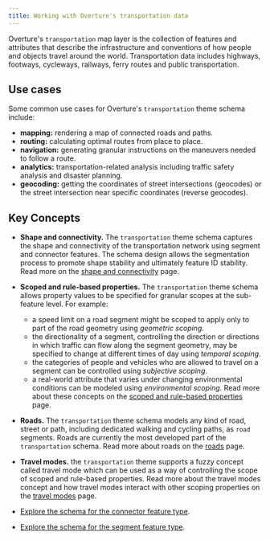 ```yaml
---
title: Working with Overture's transportation data
---
```




Overture's `transportation` map layer is the collection of features and attributes that describe the infrastructure and conventions of how people and objects travel around the world. Transportation data includes highways, footways, cycleways, railways, ferry routes and public transportation.


## Use cases

Some common use cases for Overture's `transportation` theme schema include:

- **mapping:** rendering a map of connected roads and paths.
- **routing:** calculating optimal routes from place to place.
- **navigation:** generating granular instructions on the maneuvers needed to
  follow a route.
- **analytics:** transportation-related analysis including traffic safety
  analysis and disaster planning.
- **geocoding:** getting the coordinates of street intersections (geocodes) or
  the street intersection near specific coordinates (reverse geocodes).

## Key Concepts

- **Shape and connectivity.** The `transportation` theme schema captures the shape
and connectivity of the transportation network using segment and connector
features. The schema design allows the segmentation process to promote shape
stability and ultimately feature ID stability. Read more on the [shape and connectivity](shape-connectivity) page.

- **Scoped and rule-based properties.** The `transportation` theme schema allows property values to be specified for granular scopes at the sub-feature level. For example:
  - a speed limit on a road segment might be scoped to apply only to part of the
  road geometry using _geometric scoping_.
  - the directionality of a segment, controlling the direction or directions in
  which traffic can flow along the segment geometry, may be specified to change
  at different times of day using _temporal scoping_.
  - the categories of people and vehicles who are allowed to travel on a segment
  can be controlled using _subjective scoping_.
  - a real-world attribute that varies under changing environmental conditions can
  be modeled using _environmental scoping_.
Read more about these concepts on the [scoped and rule-based properties](/overview/feature-model/scoping-rules) page.

- **Roads.** The `transportation` theme schema models any kind of road, street or
path, including dedicated walking and cycling paths, as `road` segments. Roads
are currently the most developed part of the `transportation` schema. Read more about roads on the [roads](roads) page.

- **Travel modes.** the `transportation` theme supports a fuzzy concept called
travel mode which can be used as a way of controlling the scope of scoped
and rule-based properties. Read more about the travel modes concept and how travel modes interact with other scoping properties on the [travel modes](travel-modes) page.

- [Explore the schema for the connector feature type](/reference/transportation/connector).
- [Explore the schema for the segment feature type](/reference/transportation/segment).